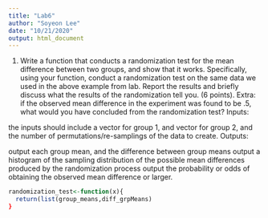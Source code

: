 ```yaml
---
title: "Lab6"
author: "Soyeon Lee"
date: "10/21/2020"
output: html_document
---
```

1. Write a function that conducts a randomization test for the mean difference between two groups, and show that it works. Specifically, using your function, conduct a randomization test on the same data we used in the above example from lab. Report the results and briefly discuss what the results of the randomization tell you. (6 points). Extra: if the observed mean difference in the experiment was found to be .5, what would you have concluded from the randomization test?
Inputs:

the inputs should include a vector for group 1, and vector for group 2, and the number of permutations/re-samplings of the data to create.
Outputs:

output each group mean, and the difference between group means
output a histogram of the sampling distribution of the possible mean differences produced by the randomization process
output the probability or odds of obtaining the observed mean difference or larger.
```r
randomization_test<-function(x){
  return(list(group_means,diff_grpMeans)
}
```

